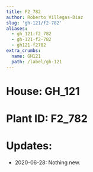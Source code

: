 ```yaml
---
title: F2_782
author: Roberto Villegas-Diaz
slug: 'gh-121/f2-782'
aliases:
  - gh_121-f2_782
  - gh-121-f2-782
  - gh121-f2782
extra_crumbs:
  name: GH121
  path: /label/gh-121
---
```


# **House**: GH_121
# **Plant ID**: F2_782
# **Updates**: 
 - 2020-06-28: Nothing new.
